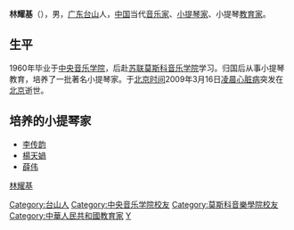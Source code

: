 {{Unreferenced|time=2021-10-17T13:45:55+00:00}}
'''林耀基'''（{{bd|1937年||2009年|3月16日|catIdx=Lin林耀基}}），男，[[广东|广东]][[台山市|台山]]人，[[中国|中国]]当代[[音乐家|音乐家]]、[[小提琴家|小提琴家]]、小提琴[[教育家|教育家]]。

==生平==
1960年毕业于[[中央音乐学院|中央音乐学院]]，后赴[[苏联|苏联]][[莫斯科音乐学院|莫斯科音乐学院]]学习。归国后从事小提琴教育，培养了一批著名小提琴家。于[[北京时间|北京时间]]2009年3月16日[[凌晨|凌晨]][[心脏病|心脏病]]突发在[[北京|北京]]逝世。

==培养的小提琴家==
*[[李传韵|李传韵]]
*[[楊天媧|楊天媧]]
*[[薛伟|薛伟]]

{{Authority control}}

{{DEFAULTSORT:L}}
[[Category:台山人|Category:台山人]]
[[category:中国小提琴家|林耀基]]
[[Category:中央音乐学院校友|Category:中央音乐学院校友]]
[[Category:莫斯科音樂學院校友|Category:莫斯科音樂學院校友]]
[[Category:中華人民共和國教育家|Category:中華人民共和國教育家]]
[[Category:林姓|Y]]